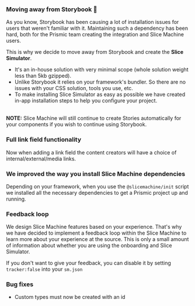 ### Moving away from Storybook 🚅

As you know, Storybook has been causing a lot of installation issues for users that weren't familiar with it. Maintaining such a dependency has been hard, both for the Prismic team creating the integration and Slice Machine users.

This is why we decide to move away from Storybook and create the <b>Slice Simulator</b>.

- It's an in-house solution with very minimal scope (whole solution weight less than 5kb gzipped).
- Unlike Storybook it relies on your framework's bundler. So there are no issues with your CSS solution, tools you use, etc.
- To make installing Slice Simulator as easy as possible we have created in-app installation steps to help you configure your project.

<br />
<b>NOTE:</b> Slice Machine will still continue to create Stories automatically
for your components if you wish to continue using Storybook.

### Full link field functionality

Now when adding a link field the content creators will have a choice of internal/external/media links.

### We improved the way you install Slice Machine dependencies

Depending on your framework, when you use the `@slicemachine/init` script we installed all the necessary dependencies to get a Prismic project up and running.

### Feedback loop

We design Slice Machine features based on your experience. That's why we have decided to implement a feedback loop within the Slice Machine to learn more about your experience at the source.
This is only a small amount of information about whether you are using the onboarding and Slice Simulator.

If you don't want to give your feedback, you can disable it by setting `tracker:false` into your `sm.json`

### Bug fixes

- Custom types must now be created with an id
